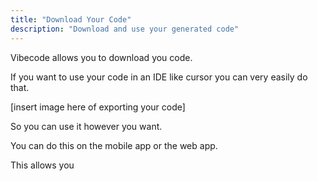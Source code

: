 ```yaml
---
title: "Download Your Code"
description: "Download and use your generated code"
---
```


Vibecode allows you to download you code.

If you want to use your code in an IDE like cursor you can very easily do that. 

[insert image here of exporting your code]

So you can use it however you want.

You can do this on the mobile app or the web app. 

This allows you 